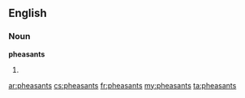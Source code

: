 ==English==

===Noun===
'''pheasants'''

# {{plural of|[[pheasant]]}}

[[ar:pheasants]]
[[cs:pheasants]]
[[fr:pheasants]]
[[my:pheasants]]
[[ta:pheasants]]